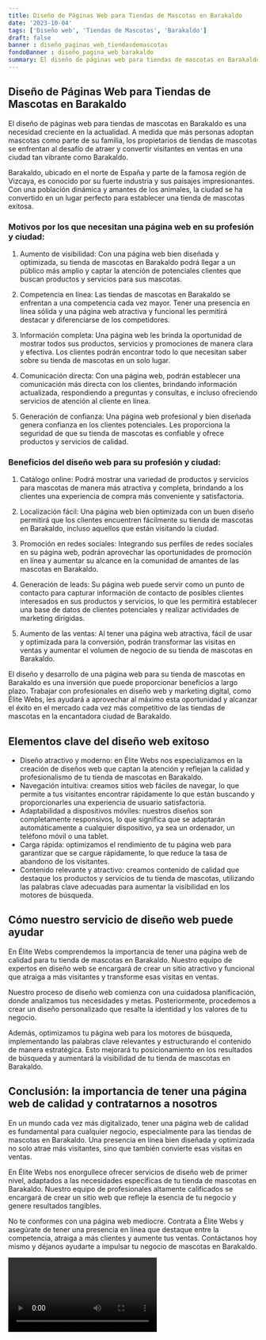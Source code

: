 ```yaml
---
title: Diseño de Páginas Web para Tiendas de Mascotas en Barakaldo
date: '2023-10-04'
tags: ['Diseño web', 'Tiendas de Mascotas', 'Barakaldo']
draft: false
banner : diseño_paginas_web_tiendasdemascotas
fondoBanner : diseño_pagina_web_barakaldo
summary: El diseño de páginas web para tiendas de mascotas en Barakaldo es una necesidad creciente en la actualidad. A medida que más personas adoptan mascotas como parte de su familia, los propietarios de tiendas de mascotas se enfrentan al desafío de atraer y convertir visitantes en ventas en una ciudad tan vibrante como Barakaldo.
---
```


## **Diseño de Páginas Web para Tiendas de Mascotas en Barakaldo**

El diseño de páginas web para tiendas de mascotas en Barakaldo es una necesidad creciente en la actualidad. A medida que más personas adoptan mascotas como parte de su familia, los propietarios de tiendas de mascotas se enfrentan al desafío de atraer y convertir visitantes en ventas en una ciudad tan vibrante como Barakaldo.

Barakaldo, ubicado en el norte de España y parte de la famosa región de Vizcaya, es conocido por su fuerte industria y sus paisajes impresionantes. Con una población dinámica y amantes de los animales, la ciudad se ha convertido en un lugar perfecto para establecer una tienda de mascotas exitosa.

### **Motivos por los que necesitan una página web en su profesión y ciudad:**

1. Aumento de visibilidad: Con una página web bien diseñada y optimizada, su tienda de mascotas en Barakaldo podrá llegar a un público más amplio y captar la atención de potenciales clientes que buscan productos y servicios para sus mascotas.

2. Competencia en línea: Las tiendas de mascotas en Barakaldo se enfrentan a una competencia cada vez mayor. Tener una presencia en línea sólida y una página web atractiva y funcional les permitirá destacar y diferenciarse de los competidores.

3. Información completa: Una página web les brinda la oportunidad de mostrar todos sus productos, servicios y promociones de manera clara y efectiva. Los clientes podrán encontrar todo lo que necesitan saber sobre su tienda de mascotas en un solo lugar.

4. Comunicación directa: Con una página web, podrán establecer una comunicación más directa con los clientes, brindando información actualizada, respondiendo a preguntas y consultas, e incluso ofreciendo servicios de atención al cliente en línea.

5. Generación de confianza: Una página web profesional y bien diseñada genera confianza en los clientes potenciales. Les proporciona la seguridad de que su tienda de mascotas es confiable y ofrece productos y servicios de calidad.

### **Beneficios del diseño web para su profesión y ciudad:**

1. Catálogo online: Podrá mostrar una variedad de productos y servicios para mascotas de manera más atractiva y completa, brindando a los clientes una experiencia de compra más conveniente y satisfactoria.

2. Localización fácil: Una página web bien optimizada con un buen diseño permitirá que los clientes encuentren fácilmente su tienda de mascotas en Barakaldo, incluso aquellos que están visitando la ciudad.

3. Promoción en redes sociales: Integrando sus perfiles de redes sociales en su página web, podrán aprovechar las oportunidades de promoción en línea y aumentar su alcance en la comunidad de amantes de las mascotas en Barakaldo.

4. Generación de leads: Su página web puede servir como un punto de contacto para capturar información de contacto de posibles clientes interesados en sus productos y servicios, lo que les permitirá establecer una base de datos de clientes potenciales y realizar actividades de marketing dirigidas.

5. Aumento de las ventas: Al tener una página web atractiva, fácil de usar y optimizada para la conversión, podrán transformar las visitas en ventas y aumentar el volumen de negocio de su tienda de mascotas en Barakaldo.

El diseño y desarrollo de una página web para su tienda de mascotas en Barakaldo es una inversión que puede proporcionar beneficios a largo plazo. Trabajar con profesionales en diseño web y marketing digital, como Élite Webs, les ayudará a aprovechar al máximo esta oportunidad y alcanzar el éxito en el mercado cada vez más competitivo de las tiendas de mascotas en la encantadora ciudad de Barakaldo.

<GifSeo />

<Cta />

## Elementos clave del diseño web exitoso

- Diseño atractivo y moderno: en Élite Webs nos especializamos en la creación de diseños web que captan la atención y reflejan la calidad y profesionalismo de tu tienda de mascotas en Barakaldo.
- Navegación intuitiva: creamos sitios web fáciles de navegar, lo que permite a tus visitantes encontrar rápidamente lo que están buscando y proporcionarles una experiencia de usuario satisfactoria.
- Adaptabilidad a dispositivos móviles: nuestros diseños son completamente responsivos, lo que significa que se adaptarán automáticamente a cualquier dispositivo, ya sea un ordenador, un teléfono móvil o una tablet.
- Carga rápida: optimizamos el rendimiento de tu página web para garantizar que se cargue rápidamente, lo que reduce la tasa de abandono de los visitantes.
- Contenido relevante y atractivo: creamos contenido de calidad que destaque los productos y servicios de tu tienda de mascotas, utilizando las palabras clave adecuadas para aumentar la visibilidad en los motores de búsqueda.

## Cómo nuestro servicio de diseño web puede ayudar

En Élite Webs comprendemos la importancia de tener una página web de calidad para tu tienda de mascotas en Barakaldo. Nuestro equipo de expertos en diseño web se encargará de crear un sitio atractivo y funcional que atraiga a más visitantes y transforme esas visitas en ventas.

Nuestro proceso de diseño web comienza con una cuidadosa planificación, donde analizamos tus necesidades y metas. Posteriormente, procedemos a crear un diseño personalizado que resalte la identidad y los valores de tu negocio.

Además, optimizamos tu página web para los motores de búsqueda, implementando las palabras clave relevantes y estructurando el contenido de manera estratégica. Esto mejorará tu posicionamiento en los resultados de búsqueda y aumentará la visibilidad de tu tienda de mascotas en Barakaldo.

## Conclusión: la importancia de tener una página web de calidad y contratarnos a nosotros

En un mundo cada vez más digitalizado, tener una página web de calidad es fundamental para cualquier negocio, especialmente para las tiendas de mascotas en Barakaldo. Una presencia en línea bien diseñada y optimizada no solo atrae más visitantes, sino que también convierte esas visitas en ventas.

En Élite Webs nos enorgullece ofrecer servicios de diseño web de primer nivel, adaptados a las necesidades específicas de tu tienda de mascotas en Barakaldo. Nuestro equipo de profesionales altamente calificados se encargará de crear un sitio web que refleje la esencia de tu negocio y genere resultados tangibles.

No te conformes con una página web mediocre. Contrata a Élite Webs y asegúrate de tener una presencia en línea que destaque entre la competencia, atraiga a más clientes y aumente tus ventas. Contáctanos hoy mismo y déjanos ayudarte a impulsar tu negocio de mascotas en Barakaldo.

<Video />

<CtaBot job='Tiendas de Mascotas' city='Barakaldo'/>

<Gmaps query='Barakaldo+españa+maps' />